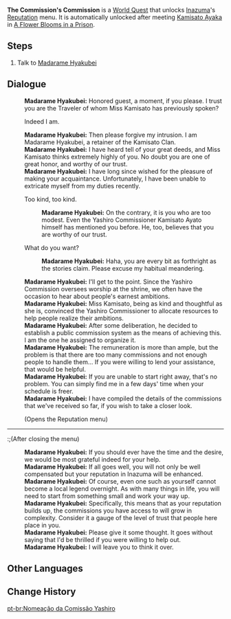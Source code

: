 {{Quest Infobox
|id            = 
|image         = World Quest The Commission's Commission.png
|type          = World
|region        = Inazuma
|area          = Narukami Island
|startLocation = [[Kamisato Estate]], [[Narukami Island]], [[Inazuma]]
|requirement   = Complete [[A Flower Blooms in a Prison]]
|mora          = 20,000
|other         = {{Card|Hero's Wit|2}}
|characters    = Madarame Hyakubei; Paimon; Traveler
}}
'''The Commission's Commission''' is a [[World Quest]] that unlocks [[Inazuma]]'s [[Reputation]] menu. It is automatically unlocked after meeting [[Kamisato Ayaka]] in [[A Flower Blooms in a Prison]].

==Steps==
#Talk to [[Madarame Hyakubei]]

==Dialogue==
{{Dialogue start}}
:'''Madarame Hyakubei:''' Honored guest, a moment, if you please. I trust you are the Traveler of whom Miss Kamisato has previously spoken?
:{{DIcon}} Indeed I am.
:'''Madarame Hyakubei:''' Then please forgive my intrusion. I am Madarame Hyakubei, a retainer of the Kamisato Clan.
:'''Madarame Hyakubei:''' I have heard tell of your great deeds, and Miss Kamisato thinks extremely highly of you. No doubt you are one of great honor, and worthy of our trust.
:'''Madarame Hyakubei:''' I have long since wished for the pleasure of making your acquaintance. Unfortunately, I have been unable to extricate myself from my duties recently.
:{{DIcon}} Too kind, too kind.
::'''Madarame Hyakubei:''' On the contrary, it is you who are too modest. Even the Yashiro Commissioner Kamisato Ayato himself has mentioned you before. He, too, believes that you are worthy of our trust.
:{{DIcon}} What do you want?
::'''Madarame Hyakubei:''' Haha, you are every bit as forthright as the stories claim. Please excuse my habitual meandering.
:'''Madarame Hyakubei:''' I'll get to the point. Since the Yashiro Commission oversees worship at the shrine, we often have the occasion to hear about people's earnest ambitions.
:'''Madarame Hyakubei:''' Miss Kamisato, being as kind and thoughtful as she is, convinced the Yashiro Commissioner to allocate resources to help people realize their ambitions.
:'''Madarame Hyakubei:''' After some deliberation, he decided to establish a public commission system as the means of achieving this. I am the one he assigned to organize it.
:'''Madarame Hyakubei:''' The remuneration is more than ample, but the problem is that there are too many commissions and not enough people to handle them... If you were willing to lend your assistance, that would be helpful.
:'''Madarame Hyakubei:''' If you are unable to start right away, that's no problem. You can simply find me in a few days' time when your schedule is freer.
:'''Madarame Hyakubei:''' I have compiled the details of the commissions that we've received so far, if you wish to take a closer look.
:;(Opens the Reputation menu)
----
:;(After closing the menu)
:'''Madarame Hyakubei:''' If you should ever have the time and the desire, we would be most grateful indeed for your help.
:'''Madarame Hyakubei:''' If all goes well, you will not only be well compensated but your reputation in Inazuma will be enhanced.
:'''Madarame Hyakubei:''' Of course, even one such as yourself cannot become a local legend overnight. As with many things in life, you will need to start from something small and work your way up.
:'''Madarame Hyakubei:''' Specifically, this means that as your reputation builds up, the commissions you have access to will grow in complexity. Consider it a gauge of the level of trust that people here place in you.
:'''Madarame Hyakubei:''' Please give it some thought. It goes without saying that I'd be thrilled if you were willing to help out.
:'''Madarame Hyakubei:''' I will leave you to think it over.
{{Dialogue end}}

==Other Languages==
{{Other Languages
|en      = The Commission's Commission
|zhs     = 社奉行的委任
|zhs_rm  = Shèfèng-xíng de Wěirèn
|zht     = 社奉行的委任
|zht_rm  = Shèfèng-xíng de Wěirèn
|zh_tl   = The Yashiro Commission's Appointing
|ja      = 社奉行の委任
|ja_rm   = Shabugyou no Inin
|ja_tl   = The Authorization of Yashiro Commission
|ko      = 야시로 봉행의 의뢰
|ko_rm   = 
|ko_tl   = 
|es      = Los encargos de la Comisión
|es_tl   = 
|fr      = La nomination de la Commission culturelle
|fr_tl   = The [[Yashiro Commission|Cultural Commission]]'s Nomination
|ru      = Поручение комиссии Ясиро
|ru_tl   = 
|th      = คำขอจากสำนัก Yashiro
|th_rm   = 
|th_tl   = 
|vi      = Ủy thác của Hiệp Hội Yashiro
|vi_tl   = 
|de      = Die Mission der Yashiro-Verwaltung
|de_tl   = The Mission of the Yashiro Administration
|id      = Tugas Komisi
|id_tl   = Commission's Duty
|pt      = Nomeação da Comissão Yashiro
|pt_tl   = 
}}

==Change History==
{{Change History|2.0}}
[[pt-br:Nomeação da Comissão Yashiro]]
